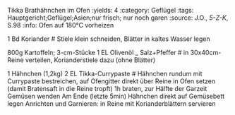 Tikka Brathähnchen im Ofen 
:yields: 4
:category: Geflügel
:tags: Hauptgericht;Geflügel;Asien;nur frisch; nur noch garen
:source: J.O., _5-Z-K_, S.98
:info: Ofen auf 180°C vorheizen

1 Bd Koriander
# Stiele klein schneiden, Blätter in kaltes Wasser legen

800g Kartoffeln; 3-cm-Stücke
1 EL Olivenöl
_ Salz+Pfeffer
# in 30x40cm-Reine verteilen, Korianderstiele dazu (ohne Blätter)

1 Hähnchen (1,2kg)
2 EL Tikka-Currypaste
# Hähnchen rundum mit Currypaste bestreichen, auf Ofengitter direkt über Reine in Ofen setzen (damit Bratensaft in die Reine tropft)
  1h braten, zur Hälfte der Garzeit Gemüsen wenden
  Am Ende (letzte 5min) Hähnchen direkt auf Gemüsebett legen
  Anrichten und Garnieren: in Reine mit Korianderblättern servieren



